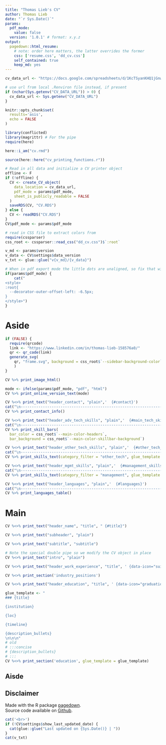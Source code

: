 ```yaml
---
title: "Thomas Lieb's CV"
author: Thomas Lieb
date: "`r Sys.Date()`"
params:
  pdf_mode:
    value: false
  version: '1.0.1' # format: x.y.z
output:
  pagedown::html_resume:
    # note: order here matters, the latter overrides the former
    css: ['resume.css', 'dd_cv.css']
    self_contained: true
    keep_md: yes
---
```


```{=html}
<!--
Tailoring CV for specific applications

* copy & adjust spreadsheet and run script by adjusting spreadsheet link
* if code needs to be adjusted, could be done via a branch or copy of code saved along with CV
-->
```

```r
cv_data_url <- "https://docs.google.com/spreadsheets/d/1KcTSyanKHQ1jGnwVd6AxMcb3zXLvt-2RKzsPOfmI5Cw/edit#gid=917338460"

# use url from local .Renviron file instead, if present
if (nchar(Sys.getenv("CV_DATA_URL")) > 0) {
  cv_data_url <- Sys.getenv("CV_DATA_URL")
}
```


```r
knitr::opts_chunk$set(
  results='asis', 
  echo = FALSE
)

library(conflicted)
library(magrittr) # For the pipe
require(here)

here::i_am("cv.rmd")

source(here::here("cv_printing_functions.r"))

# Read in all data and initialize a CV printer object
offline <- F
if (!offline) {
  CV <- create_CV_object(
    data_location = cv_data_url,  
    pdf_mode = params$pdf_mode,
    sheet_is_publicly_readable = FALSE
  )
  saveRDS(CV, "CV.RDS")
} else {
  CV <- readRDS("CV.RDS")
}
CV$pdf_mode <- params$pdf_mode

# read in CSS file to extract colors from
require(cssparser)
css_root <- cssparser::read_css("dd_cv.css")$`:root`
```

```r
v_md <- params$version
v_data <- CV$settings$data_version
v_txt <- glue::glue("v{v_md}/{v_data}")
```


```r
# When in pdf export mode the little dots are unaligned, so fix that with some conditional CSS.
if(params$pdf_mode) {
    cat("
<style>
:root{
  --decorator-outer-offset-left: -6.5px;
}
</style>")
}
```


Aside
================================================================================

```r
if (FALSE) {
  require(qrcode)
  link <- "https://www.linkedin.com/in/thomas-lieb-158576a0/"
  qr <- qr_code(link)
  generate_svg(
    qr, "frame.svg", background = css_root$`--sidebar-background-color`
    )
}
```


<!-- image at the top of aside -->
```r
CV %>% print_image_html()
```

```r
mode <- ifelse(params$pdf_mode, "pdf", "html")
CV %>% print_online_version_text(mode)
```

<!--
Contact {#contact}
--------------------------------------------------------------------------------
-->
```r
CV %<>% print_text("header_contact", "plain",'  {#contact}')
cat("\n--------------------------------------------------------------------------------\n")
CV %>% print_contact_info()
```

<!--
Advanced Tech Skills {#main_tech_skills}
--------------------------------------------------------------------------------
-->
```r
CV %<>% print_text("header_adv_tech_skills", "plain",'  {#main_tech_skills}')
cat("\n--------------------------------------------------------------------------------\n")
CV %>% print_skill_bars(
  bar_color = css_root$`--main-color-headers`, 
  bar_background = css_root$`--main-color-skillbar-background`)
```


<!--
Other Tech Skills {#other_tech_skills}
--------------------------------------------------------------------------------
-->
```r
CV %<>% print_text("header_other_tech_skills", "plain",'  {#other_tech_skills}')
cat("\n--------------------------------------------------------------------------------\n")
CV %>% print_skills_text(category_filter = "other_tech", glue_template = "list", collapse = "\n")
```

<!--
Management Skills {#management_skills}
--------------------------------------------------------------------------------
-->

```r
CV %<>% print_text("header_mgmt_skills", "plain",'  {#management_skills}')
cat("\n--------------------------------------------------------------------------------\n")
CV %>% print_skills_text(category_filter = "management", glue_template = "list", collapse = "\n")
```

<!--
Attributes {#attributes}
--------------------------------------------------------------------------------

```r
CV %>% print_skills_text(category_filter = "attributes")
```
-->

<!--
Languages {#languages}
--------------------------------------------------------------------------------
-->
```r
CV %<>% print_text("header_languages", "plain",'  {#languages}')
cat("\n--------------------------------------------------------------------------------\n")
CV %>% print_languages_table()
```

<!--
Move disclaimer from page 1 to end
-->

# Main

```r
CV %<>% print_text("header_name", "title", " {#title}")
```

```r
CV %<>% print_text("subheader", "plain")
```


```r
CV %<>% print_text("subtitle", "subtitle")
```

```r
# Note the special double pipe so we modify the CV object in place
CV %<>% print_text("intro", "plain") 
```

<!--
## Work Experience {data-icon="suitcase"}
-->

```r
CV %<>% print_text("header_work_experience", "title", ' {data-icon="suitcase"}')
```


<!--
```{=html}
::: aside
```r
CV %<>% print_text('industy_experience_aside', "plain")
```
:::
```
-->

```r
CV %<>% print_section('industry_positions')
```

<!--
## Education {data-icon="graduation-cap" data-concise="true"}
-->

```r
CV %<>% print_text("header_education", "title", ' {data-icon="graduation-cap" data-concise="true"}')
```

<!--
```{=html}
::: aside
```r
CV %<>% print_text('education_aside', "plain")
```
:::
```
-->

```r
glue_template <- "
### {title}

{institution}

{loc}

{timeline}

{description_bullets}
\n\n\n"
# old
# :::concise
# {description_bullets}
# :::
CV %<>% print_section('education', glue_template = glue_template)
```

```{=html}
<!-- These breaks just force a new page so section doesnt get cut off 
<br>
<br>
<br>
-->
```


:::aside
Aisde {#aside}
================================================================================

Disclaimer {#disclaimer}
--------------------------------------------------------------------------------

Made with the R package [pagedown](https://github.com/rstudio/pagedown){target="_blank"}.
<br>Source code available on [Github](https://github.com/rietho/cv){target="_blank"}.
```r
cat('<br>')
if (!CV$settings$show_last_updated_date) {
  cat(glue::glue("Last updated on {Sys.Date()} | "))
}
cat(v_txt)
```

:::

